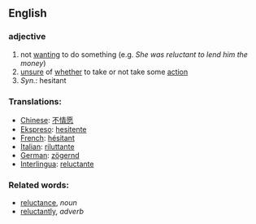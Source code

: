 == English ==

=== adjective ===
# not [[wanting]] to do something (e.g. ''She was reluctant to lend him the money'')
# [[unsure]] of [[whether]] to take or not take some [[action]]
# ''Syn.'': hesitant

=== Translations: ===
*[[Chinese]]: [[不情愿]]
*[[Ekspreso]]: [[hesitente]]
*[[French]]: [[hésitant]]
*[[Italian]]: [[riluttante]]
*[[German]]: [[zögernd]]
*[[Interlingua]]: [[reluctante]]

=== Related words:===
*[[reluctance]], ''noun''
*[[reluctantly]], ''adverb''